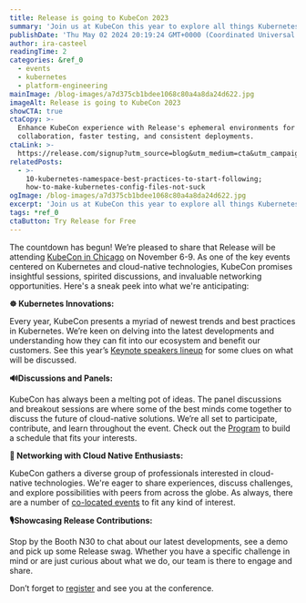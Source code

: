 ```yaml
---
title: Release is going to KubeCon 2023
summary: 'Join us at KubeCon this year to explore all things Kubernetes. '
publishDate: 'Thu May 02 2024 20:19:24 GMT+0000 (Coordinated Universal Time)'
author: ira-casteel
readingTime: 2
categories: &ref_0
  - events
  - kubernetes
  - platform-engineering
mainImage: /blog-images/a7d375cb1bdee1068c80a4a8da24d622.jpg
imageAlt: Release is going to KubeCon 2023
showCTA: true
ctaCopy: >-
  Enhance KubeCon experience with Release's ephemeral environments for seamless
  collaboration, faster testing, and consistent deployments.
ctaLink: >-
  https://release.com/signup?utm_source=blog&utm_medium=cta&utm_campaign=blog-cta&utm_content=release-is-going-to-kubecon-2023
relatedPosts:
  - >-
    10-kubernetes-namespace-best-practices-to-start-following;
    how-to-make-kubernetes-config-files-not-suck
ogImage: /blog-images/a7d375cb1bdee1068c80a4a8da24d622.jpg
excerpt: 'Join us at KubeCon this year to explore all things Kubernetes. '
tags: *ref_0
ctaButton: Try Release for Free
---
```


The countdown has begun! We’re pleased to share that Release will be attending [KubeCon in Chicago](https://events.linuxfoundation.org/kubecon-cloudnativecon-north-america/) on November 6-9. As one of the key events centered on Kubernetes and cloud-native technologies, KubeCon promises insightful sessions, spirited discussions, and invaluable networking opportunities. Here's a sneak peek into what we're anticipating:

‍**☸️ Kubernetes Innovations:**

Every year, KubeCon presents a myriad of newest trends and best practices in Kubernetes. We’re keen on delving into the latest developments and understanding how they can fit into our ecosystem and benefit our customers. See this year’s [Keynote speakers lineup](https://events.linuxfoundation.org/kubecon-cloudnativecon-north-america/program/keynote-speakers/) for some clues on what will be discussed.

‍**🔊Discussions and Panels:**

KubeCon has always been a melting pot of ideas. The panel discussions and breakout sessions are where some of the best minds come together to discuss the future of cloud-native solutions. We’re all set to participate, contribute, and learn throughout the event. Check out the [Program](https://events.linuxfoundation.org/kubecon-cloudnativecon-north-america/program/schedule/) to build a schedule that fits your interests.

‍**👋 Networking with Cloud Native Enthusiasts:**

KubeCon gathers a diverse group of professionals interested in cloud-native technologies. We're eager to share experiences, discuss challenges, and explore possibilities with peers from across the globe. As always, there are a number of [co-located events](https://events.linuxfoundation.org/kubecon-cloudnativecon-north-america/co-located-events/cncf-hosted-co-located-schedule/) to fit any kind of interest.

‍**🎙️Showcasing Release Contributions:**

Stop by the Booth N30 to chat about our latest developments, see a demo and pick up some Release swag. Whether you have a specific challenge in mind or are just curious about what we do, our team is there to engage and share.

Don’t forget to [register](https://events.linuxfoundation.org/kubecon-cloudnativecon-north-america/register/) and see you at the conference.
